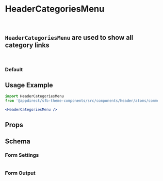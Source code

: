 

<Meta of={HeaderCategoriesMenuStories} />

# HeaderCategoriesMenu

<br />

## `HeaderCategoriesMenu` are used to show all category links

<br />

### Default

<Canvas>
  <Story of={HeaderCategoriesMenuStories.Default} />
</Canvas>

## Usage Example

```jsx
import HeaderCategoriesMenu
from '@appdirect/sfb-theme-components/src/components/header/atoms/common/header-categories-menu/HeaderCategoriesMenu';

<HeaderCategoriesMenu />
```

## Props

<ArgsTable of={HeaderCategoriesMenu} />

## Schema

### Form Settings

<table>
  <TableContentFromObject obj={settingsDocs} />
</table>

### Form Output

<FormOutput code={HeaderCategoriesMenu.schema().form} />
